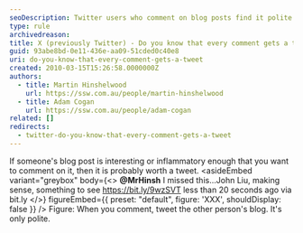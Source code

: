 ```yaml
---
seoDescription: Twitter users who comment on blog posts find it polite to tweet the original blogger's post, making sense and worth sharing.
type: rule
archivedreason:
title: X (previously Twitter) - Do you know that every comment gets a tweet?
guid: 93abe8bd-0e11-436e-aa09-51cded0c40e8
uri: do-you-know-that-every-comment-gets-a-tweet
created: 2010-03-15T15:26:58.0000000Z
authors:
  - title: Martin Hinshelwood
    url: https://ssw.com.au/people/martin-hinshelwood
  - title: Adam Cogan
    url: https://ssw.com.au/people/adam-cogan
related: []
redirects:
  - twitter-do-you-know-that-every-comment-gets-a-tweet
---
```


If someone's blog post is interesting or inflammatory enough that you want to comment on it, then it is probably worth a tweet.
<asideEmbed
  variant="greybox"
  body={<>
    **@MrHinsh** I missed this...John Liu, making sense, something to see <https://bit.ly/9wzSVT>
less than 20 seconds ago via bit.ly
  </>}
  figureEmbed={{
    preset: "default",
    figure: 'XXX',
    shouldDisplay: false
  }}
/>
Figure: When you comment, tweet the other person's blog. It's only polite.